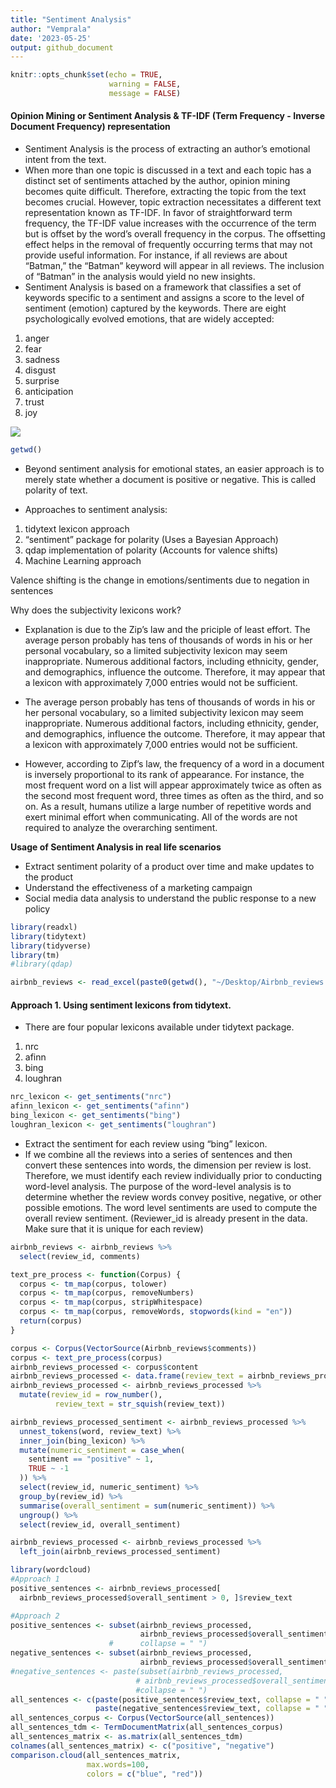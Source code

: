 ```yaml
---
title: "Sentiment Analysis"
author: "Vemprala"
date: '2023-05-25'
output: github_document
---
```


```r
knitr::opts_chunk$set(echo = TRUE, 
                      warning = FALSE,
                      message = FALSE)
```

#### Opinion Mining or Sentiment Analysis & TF-IDF (Term Frequency - Inverse Document Frequency) representation 

- Sentiment Analysis is the process of extracting an author's emotional intent from the text. 
- When more than one topic is discussed in a text and each topic has a distinct set of sentiments attached by the author, opinion mining becomes quite difficult. Therefore, extracting the topic from the text becomes crucial. However, topic extraction necessitates a different text representation known as TF-IDF. In favor of straightforward term frequency, the TF-IDF value increases with the occurrence of the term but is offset by the word's overall frequency in the corpus. The offsetting effect helps in the removal of frequently occurring terms that may not provide useful information. For instance, if all reviews are about "Batman," the "Batman" keyword will appear in all reviews. The inclusion of "Batman" in the analysis would yield no new insights. 
- Sentiment Analysis is based on a framework that classifies a set of keywords specific to a sentiment and assigns a score to the level of sentiment (emotion) captured by the keywords. There are eight psychologically evolved emotions, that are widely accepted: 
1. anger
2. fear 
3. sadness 
4. disgust
5. surprise
6. anticipation 
7. trust 
8. joy 

![](/Plutchik-wheel-of-emotions.png)

```r
getwd()
```

- Beyond sentiment analysis for emotional states, an easier approach is to merely state whether a document is positive or negative. This is called polarity of text. 

- Approaches to sentiment analysis: 
1. tidytext lexicon approach 
2. "sentiment" package for polarity (Uses a Bayesian Approach)
3. qdap implementation of polarity (Accounts for valence shifts)
4. Machine Learning approach 

Valence shifting is the change in emotions/sentiments due to negation in sentences

Why does the subjectivity lexicons work?   

- Explanation is due to the Zip's law and the priciple of least effort. 
The average person probably has tens of thousands of words in his or her personal vocabulary, so a limited subjectivity lexicon may seem inappropriate. Numerous additional factors, including ethnicity, gender, and demographics, influence the outcome. Therefore, it may appear that a lexicon with approximately 7,000 entries would not be sufficient. 
- The average person probably has tens of thousands of words in his or her personal vocabulary, so a limited subjectivity lexicon may seem inappropriate. Numerous additional factors, including ethnicity, gender, and demographics, influence the outcome. Therefore, it may appear that a lexicon with approximately 7,000 entries would not be sufficient. 

- However, according to Zipf's law, the frequency of a word in a document is inversely proportional to its rank of appearance. For instance, the most frequent word on a list will appear approximately twice as often as the second most frequent word, three times as often as the third, and so on. As a result, humans utilize a large number of repetitive words and exert minimal effort when communicating. All of the words are not required to analyze the overarching sentiment. 

**Usage of Sentiment Analysis in real life scenarios**    

- Extract sentiment polarity of a product over time and make updates to the product 
- Understand the effectiveness of a marketing campaign 
- Social media data analysis to understand the public response to a new policy 

```r
library(readxl)
library(tidytext)
library(tidyverse)
library(tm)
#library(qdap)
```


```r
airbnb_reviews <- read_excel(paste0(getwd(), "~/Desktop/Airbnb_reviews.xlsx"))
```

#### Approach 1. Using sentiment lexicons from tidytext. 
- There are four popular lexicons available under tidytext package. 

1. nrc
2. afinn
3. bing
4. loughran 


```r
nrc_lexicon <- get_sentiments("nrc")
afinn_lexicon <- get_sentiments("afinn")
bing_lexicon <- get_sentiments("bing")
loughran_lexicon <- get_sentiments("loughran")
```

- Extract the sentiment for each review using "bing" lexicon. 
- If we combine all the reviews into a series of sentences and then convert these sentences into words, the dimension per review is lost. Therefore, we must identify each review individually prior to conducting word-level analysis. The purpose of the word-level analysis is to determine whether the review words convey positive, negative, or other possible emotions. The word level sentiments are used to compute the overall review sentiment. (Reviewer_id is already present in the data. Make sure that it is unique for each review)


```r
airbnb_reviews <- airbnb_reviews %>%
  select(review_id, comments)
```


```r
text_pre_process <- function(Corpus) {
  corpus <- tm_map(corpus, tolower)
  corpus <- tm_map(corpus, removeNumbers)
  corpus <- tm_map(corpus, stripWhitespace)
  corpus <- tm_map(corpus, removeWords, stopwords(kind = "en"))
  return(corpus)
}

```


```r
corpus <- Corpus(VectorSource(Airbnb_reviews$comments))
corpus <- text_pre_process(corpus) 
airbnb_reviews_processed <- corpus$content
airbnb_reviews_processed <- data.frame(review_text = airbnb_reviews_processed)
airbnb_reviews_processed <- airbnb_reviews_processed %>%
  mutate(review_id = row_number(),
          review_text = str_squish(review_text))
```


```r
airbnb_reviews_processed_sentiment <- airbnb_reviews_processed %>%
  unnest_tokens(word, review_text) %>%
  inner_join(bing_lexicon) %>%
  mutate(numeric_sentiment = case_when(
    sentiment == "positive" ~ 1,
    TRUE ~ -1
  )) %>%
  select(review_id, numeric_sentiment) %>%
  group_by(review_id) %>%
  summarise(overall_sentiment = sum(numeric_sentiment)) %>%
  ungroup() %>%
  select(review_id, overall_sentiment)

airbnb_reviews_processed <- airbnb_reviews_processed %>%
  left_join(airbnb_reviews_processed_sentiment)

```


```r
library(wordcloud)
#Approach 1
positive_sentences <- airbnb_reviews_processed[
  airbnb_reviews_processed$overall_sentiment > 0, ]$review_text

#Approach 2
positive_sentences <- subset(airbnb_reviews_processed,
                             airbnb_reviews_processed$overall_sentiment > 0) #,
                      #      collapse = " ")
negative_sentences <- subset(airbnb_reviews_processed,
                             airbnb_reviews_processed$overall_sentiment < 0) #,
#negative_sentences <- paste(subset(airbnb_reviews_processed,
                            # airbnb_reviews_processed$overall_sentiment > 0),
                            #collapse = " ")
all_sentences <- c(paste(positive_sentences$review_text, collapse = " "),
                   paste(negative_sentences$review_text, collapse = " ") )
all_sentences_corpus <- Corpus(VectorSource(all_sentences))
all_sentences_tdm <- TermDocumentMatrix(all_sentences_corpus)
all_sentences_matrix <- as.matrix(all_sentences_tdm)
colnames(all_sentences_matrix) <- c("positive", "negative")
comparison.cloud(all_sentences_matrix,
                 max.words=100,
                 colors = c("blue", "red"))
```




